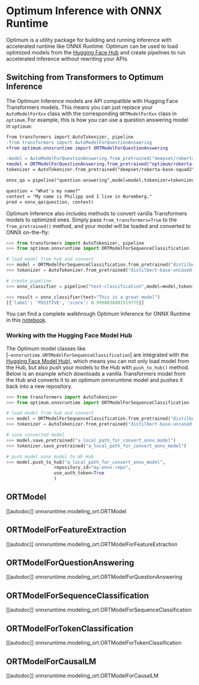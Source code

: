 <!--Copyright 2022 The HuggingFace Team. All rights reserved.

Licensed under the Apache License, Version 2.0 (the "License"); you may not use this file except in compliance with
the License. You may obtain a copy of the License at

http://www.apache.org/licenses/LICENSE-2.0

Unless required by applicable law or agreed to in writing, software distributed under the License is distributed on
an "AS IS" BASIS, WITHOUT WARRANTIES OR CONDITIONS OF ANY KIND, either express or implied. See the License for the
specific language governing permissions and limitations under the License.
-->

# Optimum Inference with ONNX Runtime

Optimum is a utility package for building and running inference with accelerated runtime like ONNX Runtime. 
Optimum can be used to load optimized models from the [Hugging Face Hub](hf.co/models) and create pipelines 
to run accelerated inference without rewriting your APIs.

## Switching from Transformers to Optimum Inference

The Optimum Inference models are API compatible with Hugging Face Transformers models. This means you can just replace your `AutoModelForXxx` class with the corresponding `ORTModelForXxx` class in `optimum`. For example, this is how you can use a question answering model in `optimum`: 

```diff
from transformers import AutoTokenizer, pipeline
-from transformers import AutoModelForQuestionAnswering
+from optimum.onnxruntime import ORTModelForQuestionAnswering

-model = AutoModelForQuestionAnswering.from_pretrained("deepset/roberta-base-squad2") # pytorch checkpoint
+model = ORTModelForQuestionAnswering.from_pretrained("optimum/roberta-base-squad2") # onnx checkpoint
tokenizer = AutoTokenizer.from_pretrained("deepset/roberta-base-squad2")

onnx_qa = pipeline("question-answering",model=model,tokenizer=tokenizer)

question = "What's my name?"
context = "My name is Philipp and I live in Nuremberg."
pred = onnx_qa(question, context)
```

Optimum Inference also includes methods to convert vanilla Transformers models to optimized ones. Simply pass `from_transformers=True` to the `from_pretrained()` method, and your model will be loaded and converted to ONNX on-the-fly:

```python
>>> from transformers import AutoTokenizer, pipeline
>>> from optimum.onnxruntime import ORTModelForSequenceClassification

# load model from hub and convert
>>> model = ORTModelForSequenceClassification.from_pretrained("distilbert-base-uncased-finetuned-sst-2-english",from_transformers=True)
>>> tokenizer = AutoTokenizer.from_pretrained("distilbert-base-uncased-finetuned-sst-2-english")

# create pipeline
>>> onnx_classifier = pipeline("text-classification",model=model,tokenizer=tokenizer)

>>> result = onnx_classifier(text="This is a great model")
[{'label': 'POSITIVE', 'score': 0.9998838901519775}]
```

You can find a complete walkhrough Optimum Inference for ONNX Runtime in this [notebook](xx).

### Working with the Hugging Face Model Hub

The Optimum model classes like [`~onnxruntime.ORTModelForSequenceClassification`] are integrated with the [Hugging Face Model Hub](https://hf.co/models)), which means you can not only 
load model from the Hub, but also push your models to the Hub with `push_to_hub()` method. Below is an example which downloads a vanilla Transformers model 
from the Hub and converts it to an optimum onnxruntime model and pushes it back into a new repository.

<!-- TODO: Add Quantizer into example when UX improved -->
```python
>>> from transformers import AutoTokenizer
>>> from optimum.onnxruntime import ORTModelForSequenceClassification

# load model from hub and convert
>>> model = ORTModelForSequenceClassification.from_pretrained("distilbert-base-uncased-finetuned-sst-2-english",from_transformers=True)
>>> tokenizer = AutoTokenizer.from_pretrained("distilbert-base-uncased-finetuned-sst-2-english")

# save converted model
>>> model.save_pretrained("a_local_path_for_convert_onnx_model")
>>> tokenizer.save_pretrained("a_local_path_for_convert_onnx_model")

# push model onnx model to HF Hub
>>> model.push_to_hub("a_local_path_for_convert_onnx_model",
                  repository_id="my-onnx-repo",
                  use_auth_token=True
                  )
```

## ORTModel

[[autodoc]] onnxruntime.modeling_ort.ORTModel

## ORTModelForFeatureExtraction

[[autodoc]] onnxruntime.modeling_ort.ORTModelForFeatureExtraction

## ORTModelForQuestionAnswering

[[autodoc]] onnxruntime.modeling_ort.ORTModelForQuestionAnswering

## ORTModelForSequenceClassification

[[autodoc]] onnxruntime.modeling_ort.ORTModelForSequenceClassification

## ORTModelForTokenClassification

[[autodoc]] onnxruntime.modeling_ort.ORTModelForTokenClassification

## ORTModelForCausalLM

[[autodoc]] onnxruntime.modeling_ort.ORTModelForCausalLM


